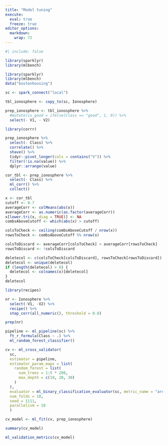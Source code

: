 ```yaml
---
title: "Model tuning"
execute:
  eval: true
  freeze: true
editor_options: 
  markdown: 
    wrap: 72
---
```


```r
#| include: false

library(sparklyr)
library(mlbench)

```


```r
library(sparklyr)
library(mlbench)
data("bostonhousing")

sc <- spark_connect("local")

tbl_ionosphere <- copy_to(sc, Ionosphere)
```

```r
prep_ionosphere <- tbl_ionosphere %>% 
  #mutate(is_good = ifelse(Class == "good", 1, 0)) %>% 
  select(- V1, - V2)
```

```r
library(corrr)

prep_ionosphere %>% 
  select(- Class) %>% 
  correlate() %>% 
  shave() %>% 
  tidyr::pivot_longer(cols = contains("V")) %>% 
  filter(!is.na(value)) %>% 
  dplyr::arrange(value)
```


```r
cor_tbl <- prep_ionosphere %>% 
  select(- Class) %>% 
  ml_corr() %>% 
  collect()
```

```r
x <- cor_tbl
cutoff <- 0.7
averageCorr <- colMeans(abs(x))
averageCorr <- as.numeric(as.factor(averageCorr))
x[lower.tri(x, diag = TRUE)] <- NA
combsAboveCutoff <- which(abs(x) > cutoff)

colsToCheck <- ceiling(combsAboveCutoff / nrow(x))
rowsToCheck <- combsAboveCutoff %% nrow(x)

colsToDiscard <- averageCorr[colsToCheck] > averageCorr[rowsToCheck]
rowsToDiscard <- !colsToDiscard

deletecol <- c(colsToCheck[colsToDiscard], rowsToCheck[rowsToDiscard])
deletecol <- unique(deletecol)
if (length(deletecol) > 0) {
  deletecol <- colnames(x)[deletecol]
}
deletecol
```


```r
library(recipes)

nr <- Ionosphere %>% 
  select(-V1, -V2) %>% 
  recipe() %>% 
  step_corr(all_numeric(), threshold = 0.8)

prep(nr)
```


```r
pipeline <- ml_pipeline(sc) %>%
  ft_r_formula(Class ~ .) %>%
  ml_random_forest_classifier()
```

```r
cv <- ml_cross_validator(
  sc,
  estimator = pipeline,
  estimator_param_maps = list(
    random_forest = list(
      num_trees = 1:5 * 200,
      max_depth = c(10, 20, 30)
    )
  ),
  evaluator = ml_binary_classification_evaluator(sc, metric_name = "areaUnderROC"),
  num_folds = 10, 
  seed = 1111,
  parallelism = 10
  )
```


```r
cv_model <- ml_fit(cv, prep_ionosphere)

summary(cv_model)
```

```r
ml_validation_metrics(cv_model)
```

